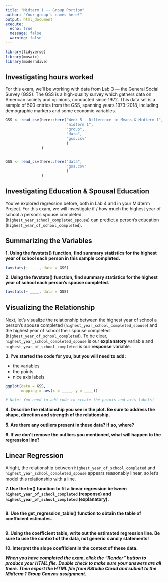 ```yaml
---
title: "Midterm 1 -- Group Portion"
author: "Your group's names here!"
output: html_document
execute: 
  echo: true
  message: false
  warning: false
---
```


```r
library(tidyverse)
library(mosaic)
library(moderndive)
```

## Investigating hours worked

For this exam, we'll be working with data from Lab 3 --- the General Social Survey (GSS). The GSS is a high-quality survey which gathers data on American society and opinions, conducted since 1972. This data set is a sample of 500 entries from the GSS, spanning years 1973-2018, including demographic markers and some economic variables.

```r
GSS <- read_csv(here::here("Week 5 - Difference in Means & Midterm 1", 
                           "midterm 1",
                           "group", 
                           "data",
                           "gss.csv"
                           )
                )


GSS <- read_csv(here::here("data", 
                           "gss.csv"
                           )
                )
```

## Investigating Education & Spousal Education

You've explored regression before, both in Lab 4 and in your Midterm Project. For this exam, we will investigate if / how much the highest year of school a person's spouse completed (`highest_year_school_completed_spouse`) can predict a person's education (`highest_year_of_school_completed`).

## Summarizing the Variables

**1. Using the favstats() function, find summary statistics for the highest year of school each person in this sample completed.**

```r
favstats(~ ____, data = GSS)
```

**2. Using the favstats() function, find summary statistics for the highest year of school each person's spouse completed.**

```r
favstats(~ ____, data = GSS)
```

## Visualizing the Relationship

Next, let's visualize the relationship between the highest year of school a person's spouse completed (`highest_year_school_completed_spouse`) and the highest year of school their spouse completed (`highest_year_of_school_completed`). To be clear, `highest_year_school_completed_spouse` is our **explanatory** variable and `highest_year_of_school_completed` is our **response** variable.

**3. I've started the code for you, but you will need to add:**

-   the variables
-   the points
-   nice axis labels

```r
ggplot(data = GSS, 
       mapping = aes(x = ____, y = ____)) 

# Note: You need to add code to create the points and axis labels!
```

**4. Describe the relationship you see in the plot. Be sure to address the shape, direction and strength of the relationship.**

**5. Are there any outliers present in these data? If so, where?**

**6. If we don't remove the outliers you mentioned, what will happen to the regression line?**

## Linear Regression

Alright, the relationship between `highest_year_of_school_completed` and `highest_year_school_completed_spouse` appears reasonably linear, so let's model this relationship with a line.

**7. Use the lm() function to fit a linear regression between `highest_year_of_school_completed` (response) and `highest_year_of_school_completed` (explanatory).**

```r



```

**8. Use the get_regression_table() function to obtain the table of coefficient estimates.**

```r



```

**9. Using the coefficient table, write out the estimated regression line. Be sure to use the context of the data, not generic x and y statements!**

**10. Interpret the slope coefficient in the context of these data.**

***When you have completed the exam, click the "Render" button to produce your HTML file. Double check to make sure your answers are all there. Then export the HTML file from RStudio Cloud and submit to the Midterm 1 Group Canvas assignment.***
